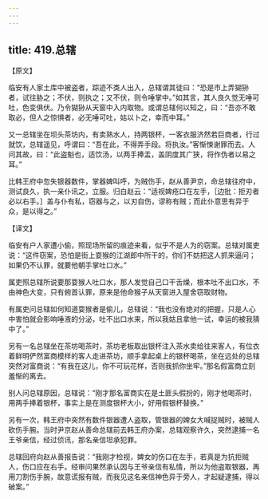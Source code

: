 ```yaml
---
---
---
```

title: 419.总辖
---



【原文】

临安有人家土库中被盗者，踪迹不类人出入，总辖谓其徒曰：“恐是市上弄猢狲者，试往胁之；不伏，则执之；又不伏，则令唾掌中。”如其言，其人良久觉无唾可吐，色变俱伏。乃令猢狲从天窗中入内取物。或谓总辖何以知之，曰：“吾亦不敢取必，但人之惊惧者，必无唾可吐，姑以卜之，幸而中耳。”

又一总辖坐在坝头茶坊内，有卖熟水人，持两银杯，一客衣服济然若巨商者，行过就饮，总辖遥见，呼谓曰：“吾在此，不得弄手段。将执汝。”客惭悚谢罪而去。人问其故，曰：“此盗魁也，适饮汤，以两手捧盂，盖阴度其广狭，将作伪者以易之耳。”

比韩王府中忽失银器数件，掌器婢叫呼，为贼伤手，赵从善尹京，命总辖往府中，测试良久，执一亲仆讯之，立服。归白赵云：“适视婢疮口在左手，［边批：拒刃者必以右手。］盖与仆有私，窃器与之，以刃自伤，谬称有贼；而此仆意思有异于众，是以得之。”

【译文】

临安有户人家遭小偷，照现场所留的痕迹来看，似乎不是人为的窃案。总辖对属吏说：“这件窃案，恐怕是街上耍猴的江湖郎中所干的，你们不妨把这人抓来逼问；如果仍不认罪，就要他朝手掌吐口水。”

属吏照总辖所说要那耍猴人吐口水，那人发觉自己口干舌燥，根本吐不出口水，不由神色大变，只有俯首认罪，原来是他命猴子从天窗进入屋舍窃取财物。

有属吏问总辖如何知道耍猴者是偷儿，总辖说：“我也没有绝对的把握，只是人心中害怕就会影响唾液的分泌，吐不出口水来，所以我姑且拿他一试，幸运的被我猜中了。”

另有一名总辖坐在茶坊喝茶时，茶坊老板取出银杯注入茶水卖给往来客人，有位衣着鲜明俨然富商模样的客人走进茶坊，顺手拿起桌上的银杯喝茶，坐在远处的总辖突然对富商说：“有我在这儿，你不可玩花样，否则我抓你坐牢。”那名假富商立刻羞惭的离去。

别人问总辖原因，总辖说：“刚才那名富商实在是土匪头假扮的，刚才他喝茶时，用两手捧着银杯，事实上是在测度银杯大小，好用假银杯替换。”

另有一次，韩王府中突然有数件银器遭人盗取，管银器的婢女大喊捉贼时，被贼人砍伤手腕。当时尹京赵从善命总辖前去韩王府办案，总辖观察许久，突然逮捕一名王爷亲信，经过侦讯，那名亲信坦承犯罪。

总辖回府向赵从善报告说：“我刚才检视，婢女的伤口在左手，若真是为抗拒贼人，伤口应在右手。经审问果然承认因与王爷亲信有私情，所以为他盗取银器，再用刀割伤手腕，故意谎报有贼，而我见这名亲信神色异于旁人，才起疑逮捕，得以破案。”